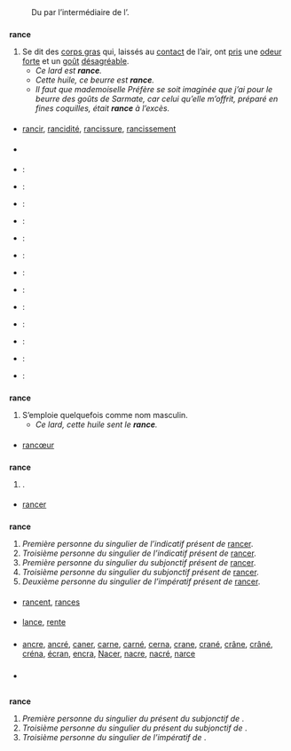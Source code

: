 {{voir/rance}}

== {{langue|fr}} ==
=== {{S|étymologie}} ===
: Du {{étyl|la|fr|mot=rancidus}} par l’intermédiaire de l’{{étyl|pro|fr}}.

=== {{S|adjectif|fr}} ===
{{fr-rég|mf=oui|ʁɑ̃s}}
'''rance''' {{pron|ʁɑ̃s|fr}} {{mf}}
# Se dit des [[corps gras]] qui, laissés au [[contact]] de l’air, ont [[prendre|pris]] une [[odeur]] [[fort]]e et un [[goût]] [[désagréable]].
#* ''Ce lard est '''rance'''.''
#* ''Cette huile, ce beurre est '''rance'''.''
#* ''Il faut que mademoiselle Préfère se soit imaginée que j’ai pour le beurre des goûts de Sarmate, car celui qu’elle m’offrit, préparé en fines coquilles, était '''rance''' à l’excès.'' {{source|{{w|Anatole France}}, ''Le crime de Sylvestre Bonnard'', Calmann-Lévy ; éd. Le Livre de Poche, 1967, p. 197.}}

==== {{S|dérivés}} ====
* [[rancir]], [[rancidité]], [[rancissure]], [[rancissement]]

==== {{S|vocabulaire}} ====
* {{voir thésaurus|fr|beurre}}

==== {{S|traductions}} ====
{{trad-début}}
* {{T|de}} : {{trad+|de|ranzig}}
* {{T|en}} : {{trad+|en|rancid}}
* {{T|pni}} : {{trad--|pni|parat}}
* {{T|co}} : {{trad-|co|ràncicu}}
* {{T|da}} : {{trad-|da|harsk}}
* {{T|es}} : {{trad+|es|rancio}}
* {{T|gallo}} : {{trad--|gallo|âre}}
* {{T|hu}} : {{trad+|hu|avas}}
* {{T|io}} : {{trad+|io|ranca}}
* {{T|id}} : {{trad+|id|anyir}}
* {{T|no}} : {{trad-|no|harsk}}
* {{T|pt}} : {{trad+|pt|rançoso}}
* {{T|wa}} : {{trad+|wa|rance|mf}}
{{trad-fin}}

=== {{S|nom|fr|num=1}} ===
{{fr-rég|ʁɑ̃s}}
'''rance''' {{pron|ʁɑ̃s|fr}} {{m}}
# S’emploie quelquefois comme nom masculin.
#* ''Ce lard, cette huile sent le '''rance'''.''

==== {{S|vocabulaire}} ====
* [[rancœur]]

=== {{S|nom|fr|num=2}} ===
{{fr-rég|ʁɑ̃s}}
'''rance''' {{pron|ʁɑ̃s|fr}} {{m}}
#{{variante de|ranche|fr}}.

==== {{S|dérivés}} ====
* [[rancer]]

=== {{S|verbe|fr|flexion}} ===
{{fr-verbe-flexion|ind.p.1s=oui|ind.p.3s=oui|sub.p.1s=oui|sub.p.3s=oui|imp.p.2s=oui|rancer}}
'''rance''' {{pron|ʁɑ̃s|fr}}
# ''Première personne du singulier de l’indicatif présent de'' [[rancer]].
# ''Troisième personne du singulier de l’indicatif présent de'' [[rancer]].
# ''Première personne du singulier du subjonctif présent de'' [[rancer]].
# ''Troisième personne du singulier du subjonctif présent de'' [[rancer]].
# ''Deuxième personne du singulier de l’impératif présent de'' [[rancer]].

==== {{S|homophones|fr}} ====
* [[rancent]], [[rances]]

==== {{S|paronymes}} ====
* [[lance]], [[rente]]

=== {{S|anagrammes}} ===
* [[ancre]], [[ancré]], [[caner]], [[carne]], [[carné]], [[cerna]], [[crane]], [[crané]], [[crâne]], [[crâné]], [[créna]], [[écran]], [[encra]], [[Nacer]], [[nacre]], [[nacré]], [[narce]]

=== {{S|voir aussi}} ===
{{Autres projets|w=Rance}}

=== {{S|références}} ===
* {{Import:DAF8}}

== {{langue|pt}} ==
=== {{S|verbe|pt|flexion}} ===
{{pt-verbe-flexion|rançar|sub.p.1s=o|sub.p.3s=o|imp.p.3s=o}}
'''rance''' {{pron||pt}}
# ''Première personne du singulier du présent du subjonctif de'' {{lien|rançar|pt}}.		
# ''Troisième personne du singulier du présent du subjonctif de'' {{lien|rançar|pt}}.		
# ''Troisième personne du singulier de l’impératif de'' {{lien|rançar|pt}}.
